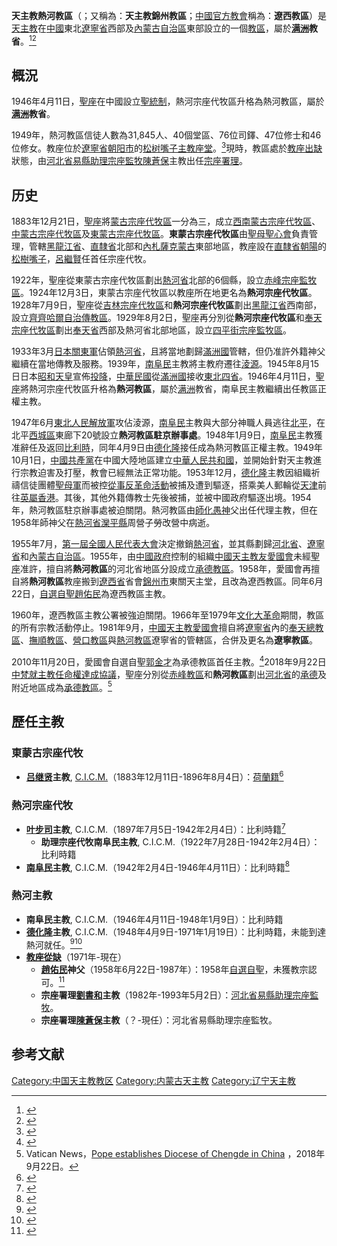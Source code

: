 {{Infobox Roman Catholic diocese
|Roman Catholic Diocese of = 天主教热河教区
|Latin name of diocese     = Dioecesis Geholensis
|local                     = 遼西教區（[[中國天主教主教團|中方建制]]）
|image                     = 
|caption                   = 
|location                  = [[中国|中国]][[辽宁省|辽宁省]][[朝陽市|朝陽市]]
|territory                 = [[朝陽市|朝陽市]]及附近地區
|population                = 31,845人
|parishes                  = 40個
|churches                  = 
|congregations             = 
|secular priests           = 76位
|rite                      = [[拉丁禮|拉丁禮]]
|patron                    = 
|province                  = '''[[天主教奉天總教區|满洲]]'''
|established               = {{unbulleted list|1883年12月21日 (成立[[宗座代牧區|宗座代牧區]])|1946年4月11日 (升格[[教區|教區]])}}
|cathedral                 = [[松树嘴子主教座堂|松树嘴子主教座堂]]
|co-cathedral              =
|leadership                = 主教
|website                   = 
|pope                      = {{Incumbent pope}}
|metropolitan              = [[裴軍民|裴軍民]]主教
|ordinary                  = [[教座從缺|教座從缺]]
|coadjutor archbishop      =
|coadjutor bishop          =
|apostolic_admin           = [[陳蒼保|陳蒼保]]主教
|auxiliary                 =
|emeritus                  =
}}

'''天主教熱河教區'''（{{lang-la|Dioecesis Geholensis}}；又稱為：'''天主教錦州教區'''；[[中國天主教主教團|中國官方教會]]稱為：'''遼西教區'''）是[[天主教|天主教]]在[[中國|中國]]東北[[遼寧省|遼寧省]]西部及[[內蒙古自治區|內蒙古自治區]]東部設立的一個[[教區|教區]]，屬於'''[[天主教奉天總教區|满洲]]教省'''。<ref>{{Cite web |url=http://www.gcatholic.org/dioceses/diocese/jeho0.htm |title=Diocese of Rehe 熱河 |access-date=2022年3月15日 |archive-date=2013年10月15日 |archive-url=https://web.archive.org/web/20131015041754/http://www.gcatholic.org/dioceses/diocese/jeho0.htm |dead-url=no }}</ref><ref>{{Cite web |url=http://www.catholic-hierarchy.org/diocese/djeho.html |title=Diocese of Jinzhou [Jehol] |accessdate=2021年12月8日 |archive-date=2021年1月18日 |archive-url=https://web.archive.org/web/20210118070336/https://www.catholic-hierarchy.org/diocese/djeho.html |dead-url=no }}</ref>

== 概況 ==
1946年4月11日，[[聖座|聖座]]在中國設立[[聖統制|聖統制]]，熱河宗座代牧區升格為熱河教區，屬於'''[[天主教奉天總教區|满洲]]教省'''。

1949年，熱河教區信徒人數為31,845人、40個堂區、76位司鐸、47位修士和46位修女。教座位於[[遼寧省|遼寧省]][[朝阳市|朝阳市]]的[[松树嘴子主教座堂|松树嘴子主教座堂]]。<ref>{{Cite web |url=http://www.gcatholic.org/churches/asia/6369.htm |title=Former Cathedral 松树嘴子主教座堂 |access-date=2022年2月28日 |archive-date=2022年4月22日 |archive-url=https://web.archive.org/web/20220422033707/http://www.gcatholic.org/churches/asia/6369.htm |dead-url=no }}</ref>現時，教區處於[[教座出缺|教座出缺]]狀態，由[[河北省|河北省]][[天主教易縣監牧區|易縣助理宗座監牧]][[陳蒼保|陳蒼保]]主教出任[[宗座署理|宗座署理]]。

== 历史 ==
1883年12月21日，[[聖座|聖座]]將[[天主教西灣子教區|蒙古宗座代牧區]]一分為三，成立[[天主教綏遠總教區|西南蒙古宗座代牧區]]、[[天主教西灣子教區|中蒙古宗座代牧區]]及[[天主教熱河教區|東蒙古宗座代牧區]]。'''東蒙古宗座代牧區'''由[[聖母聖心會|聖母聖心會]]負責管理，管轄[[黑龍江省_(清)|黑龍江省]]、[[直隸省|直隸省]]北部和[[內札薩克蒙古|內札薩克蒙古]]東部地區，教座設在[[直隸省|直隸省]][[朝陽|朝陽]]的[[松樹嘴子|松樹嘴子]]，[[呂繼賢|呂繼賢]]任首任宗座代牧。

1922年，聖座從東蒙古宗座代牧區劃出[[熱河省_(中華民國)|熱河省]]北部的6個縣，設立[[天主教赤峰教區|赤峰宗座監牧區]]。1924年12月3日，東蒙古宗座代牧區以教座所在地更名為'''熱河宗座代牧區'''。1928年7月9日，聖座從[[天主教吉林教區|吉林宗座代牧區]]和'''熱河宗座代牧區'''劃出[[黑龍江省_(中華民國)|黑龍江省]]西南部，設立[[天主教齊齊哈爾監牧區|齊齊哈爾自治傳教區]]。1929年8月2日，聖座再分別從'''熱河宗座代牧區'''和[[天主教奉天教區|奉天宗座代牧區]]劃出[[奉天省|奉天省]]西部及熱河省北部地區，設立[[天主教四平街教區|四平街宗座監牧區]]。

1933年3月[[大日本帝國|日本]][[關東軍|關東軍]]佔領[[熱河省_(中華民國)|熱河省]]，且將當地劃歸[[滿洲國|滿洲國]]管轄，但仍准許外籍神父繼續在當地傳教及服務。1939年，[[南阜民|南阜民]]主教將主教府遷往[[淩源|淩源]]。1945年8月15日日本[[昭和天皇|昭和天皇]]宣佈[[日本投降|投降]]，[[中華民國大陸時期|中華民國]]從[[滿洲國|滿洲國]]接收[[東北四省|東北四省]]。1946年4月11日，[[聖座|聖座]]將熱河宗座代牧區升格為'''熱河教區'''，屬於[[奉天總教區|满洲]]教省，南阜民主教繼續出任教區正權主教。

1947年6月[[東北人民解放軍|東北人民解放軍]]攻佔淩源，[[南阜民|南阜民]]主教與大部分神職人員逃往[[北平|北平]]，在北平[[西城區|西城區]]東廊下20號設立'''熱河教區駐京辦事處'''。1948年1月9日，[[南阜民|南阜民]]主教獲准辭任及返回[[比利時|比利時]]，同年4月9日由[[德化隆|德化隆]]接任成為熱河教區正權主教。1949年10月1日，[[中國共產黨|中國共產黨]]在中國大陸地區建立[[中華人民共和國|中華人民共和國]]，並開始針對天主教進行宗教迫害及打壓，教會已經無法正常功能。1953年12月，[[德化隆|德化隆]]主教因組織祈禱信徒團體[[聖母軍|聖母軍]]而被控[[聖母軍事件|從事反革命活動]]被捕及遭到驅逐，搭乘美人郵輪從[[天津|天津]]前往[[英屬香港|英屬香港]]。其後，其他外籍傳教士先後被捕，並被中國政府驅逐出境。1954年，熱河教區駐京辦事處被迫關閉。熱河教區由[[師化愚神|師化愚神]]父出任代理主教，但在1958年師神父在[[熱河省_(中華人民共和國)|熱河省]][[灤平縣|灤平縣]]周營子勞改營中病逝。

1955年7月，[[第一屆全國人民代表大會|第一屆]][[全國人民代表大會|全國人民代表大會]]決定撤銷[[熱河省_(中華人民共和國)|熱河省]]，並其縣劃歸[[河北省|河北省]]、[[遼寧省|遼寧省]]和[[內蒙古自治區|內蒙古自治區]]。1955年，由[[中國政府|中國政府]]控制的組織[[中國天主教愛國會|中國天主教友愛國會]]未經[[聖座|聖座]]准許，擅自將'''熱河教區'''的河北省地區分設成立[[天主教承德教區|承德教區]]。1958年，愛國會再擅自將'''熱河教區'''教座搬到[[遼西省|遼西省]]省會[[錦州市|錦州市]]東關天主堂，且改為遼西教區。同年6月22日，[[中國自選自聖主教列表|自選自聖]][[趙佑民|趙佑民]]為遼西教區主教。

1960年，遼西教區主教公署被強迫關閉。1966年至1979年[[文化大革命|文化大革命]]期間，教區的所有宗教活動停止。1981年9月，[[中國天主教愛國會|中國天主教愛國會]]擅自將[[遼寧省|遼寧省]]內的[[天主教奉天總教區|奉天總教區]]、[[天主教撫順教區|撫順教區]]、[[天主教營口教區|營口教區]]與[[天主教熱河教區|熱河教區]]遼寧省的管轄區，合併及更名為'''遼寧教區'''。

2010年11月20日，愛國會自選自聖[[郭金才|郭金才]]為承德教區首任主教。<ref>{{cite web|url=http://www.voanews.com/chinese/news/20101120-Bishop-China-109437869.html |title=梵蒂冈拒绝承认中国政府任命的主教|publisher=[[美国之音|美国之音]]|access-date=2010年11月20日|archive-date=2011年1月4日|archive-url=https://web.archive.org/web/20110104125622/http://www.voanews.com/chinese/news/20101120-Bishop-China-109437869.html|dead-url=no}}</ref>2018年9月22日[[中華人民共和國與梵蒂岡關係|中梵就主教任命權達成協議]]，聖座分別從[[天主教赤峰教區|赤峰教區]]和'''熱河教區'''劃出[[河北省|河北省]]的[[承德市|承德]]及附近地區成為[[天主教承德教區|承德教區]]。<ref>Vatican News，[https://www.vaticannews.va/en/vatican-city/news/2018-09/pope-francis-diocese-chengde-china.html Pope establishes Diocese of Chengde in China] {{Wayback|url=https://www.vaticannews.va/en/vatican-city/news/2018-09/pope-francis-diocese-chengde-china.html |date=20190609030143 }}，2018年9月22日。</ref>

==歷任主教==
===東蒙古宗座代牧===
*'''[[吕继贤|吕继贤]]主教''', [[聖母聖心會|C.I.C.M.]]（1883年12月11日-1896年8月4日）：[[荷蘭人|荷蘭籍]]<ref>{{Cite web |url=http://www.catholic-hierarchy.org/bishop/brutjes.html |title=Bishop Théodore-Herman Rutjes, C.I.C.M. † |accessdate=2020年1月20日 |archive-date=2022年3月24日 |archive-url=https://web.archive.org/web/20220324224030/http://www.catholic-hierarchy.org/bishop/brutjes.html |dead-url=no }}</ref>

===熱河宗座代牧===
*'''[[叶步司|叶步司]]主教''', C.I.C.M.（1897年7月5日-1942年2月4日）：比利時籍<ref>{{Cite web |url=http://www.catholic-hierarchy.org/bishop/babels.html |title=Bishop Conrad Abels , CICM † |accessdate=2020年1月20日 |archive-date=2021年11月16日 |archive-url=https://web.archive.org/web/20211116093928/http://www.catholic-hierarchy.org/bishop//babels.html |dead-url=no }}</ref>
**'''助理宗座代牧南阜民主教''', C.I.C.M.（1922年7月28日-1942年2月4日）：比利時籍
*'''[[南阜民|南阜民]]主教''', C.I.C.M.（1942年2月4日-1946年4月11日）：比利時籍<ref>{{Cite web |url=http://www.catholic-hierarchy.org/bishop/bjansl.html |title=Bishop Louis Janssens, C.I.C.M. † |accessdate=2020年1月11日 |archive-date=2022年3月22日 |archive-url=https://web.archive.org/web/20220322150720/http://www.catholic-hierarchy.org/bishop/bjansl.html |dead-url=no }}</ref>

===熱河主教===
*'''南阜民主教''', C.I.C.M.（1946年4月11日-1948年1月9日）：比利時籍
*'''[[德化隆|德化隆]]主教''', C.I.C.M.（1948年4月9日-1971年1月19日）：比利時籍，未能到達熱河就任。<ref>{{Cite web |url=http://www.catholic-hierarchy.org/bishop/boste.html |title=Bishop Joseph Julian Oste, C.I.C.M. † |accessdate=2020年1月19日 |archive-date=2022年4月22日 |archive-url=https://web.archive.org/web/20220422033710/http://www.catholic-hierarchy.org/bishop/boste.html |dead-url=no }}</ref><ref>{{Cite web |url=https://archives.catholic.org.hk/In%20Memoriam/Clergy-Brother/J-Oste.htm |title=來華五十載畢生傳聖教 德化隆主教安息 聖母聖心會痛失元老 |access-date=1971年2月5日 |archive-date=2022年4月22日 |publisher=[[公教報|公教報]] |archive-url=https://web.archive.org/web/20220422033715/https://archives.catholic.org.hk/In%20Memoriam/Clergy-Brother/J-Oste.htm |dead-url=no }}</ref>
*'''[[教座從缺|教座從缺]]'''（1971年-現在）
**'''[[趙佑民|趙佑民]]神父'''（1958年6月22日-1987年）：1958年[[中國自選自聖主教列表|自選自聖]]，未獲教宗認可。<ref>{{Cite web |url=http://www.catholic-hierarchy.org/bishop/bzhaoym.html |title=[Patriotic Bishop Zhao You-min (Chao Yong Ming)] † |accessdate=2019年12月19日 |archive-date=2022年3月22日 |archive-url=https://web.archive.org/web/20220322150719/http://www.catholic-hierarchy.org/bishop/bzhaoym.html |dead-url=no }}</ref>
**'''宗座署理[[劉書和|劉書和]]主教'''（1982年-1993年5月2日）：[[河北省|河北省]][[天主教易縣監牧區|易縣助理宗座監牧]]。
**'''宗座署理[[陳蒼保|陳蒼保]]主教'''（？-現任）：河北省易縣助理宗座監牧。

==参考文献==
{{reflist}}

{{中国天主教教区}}

[[Category:中国天主教教区|Category:中国天主教教区]]
[[Category:内蒙古天主教|Category:内蒙古天主教]]
[[Category:辽宁天主教|Category:辽宁天主教]]
